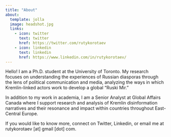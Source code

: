 ```yaml
---
title: "About"
about:
  template: jolla
  image: headshot.jpg
  links:
    - icon: twitter
      text: twitter
      href: https://twitter.com/rutykorotaev
    - icon: linkedin
      text: linkedin
      href: https://www.linkedin.com/in/rutykorotaev/ 
---
```


Hello! I am a Ph.D. student at the University of Toronto. My research focuses on understanding the experiences of Russian diasporas through the lens of political communication and media, analyzing the ways in which Kremlin-linked actors work to develop a global "Ruski Mir." 

In addition to my work in academia, I am a Senior Analyst at Global Affairs Canada where I support research and analysis of Kremlin disinformation narratives and their resonance and impact within countries throughout East-Central Europe. 

If you would like to know more, connect on Twitter, Linkedin, or email me at rutykorotaev [at] gmail [dot] com.
